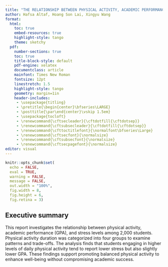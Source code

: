 ```yaml
---
title: "THE RELATIONSHIP BETWEEN PHYSICAL ACTIVITY, ACADEMIC PERFORMANCE, AND STRESS AMONG STUDENTS"
author: Hafsa Altaf, Hoang Son Lai, Xingyu Wang
format:
  html:
    toc: true
    embed-resources: true
    highlight-style: tango
    theme: sketchy
  pdf:
    number-sections: true
    toc: true
    title-block-style: default
    pdf-engine: xelatex
    documentclass: article
    mainfont: Times New Roman
    fontsize: 12pt
    linestretch: 1.5
    highlight-style: tango
    geometry: margin=1in
    header-includes:
     - \usepackage{titling}
     - \pretitle{\begin{center}\bfseries\LARGE}
     - \posttitle{\par\end{center}\vskip 1.5em}
     - \usepackage{tocloft}
     - \renewcommand{\cftsecleader}{\cftdotfill{\cftdotsep}}
     - \renewcommand{\cftsubsecleader}{\cftdotfill{\cftdotsep}}
     - \renewcommand{\cfttoctitlefont}{\normalfont\bfseries\Large} 
     - \renewcommand{\cftsecfont}{\normalsize}                      
     - \renewcommand{\cftsubsecfont}{\normalsize}                   
     - \renewcommand{\cftsecpagefont}{\normalsize}
editor: visual
---
```


```r
knitr::opts_chunk$set(
  echo = FALSE,
  eval = TRUE,
  warning = FALSE,
  message = FALSE,
  out.width = "100%",
  fig.width = 8, 
  fig.height = 6,
  fig.retina = 3)
```

## Executive summary

This report investigates the relationship between physical activity, academic performance (GPA), and stress levels among 2,000 students. Physical activity duration was categorized into four groups to examine patterns and trade-offs. The analysis finds that students engaging in higher levels of daily physical activity tend to report lower stress but also slightly lower GPA. These findings support promoting balanced physical activity to enhance well-being without compromising academic success.


